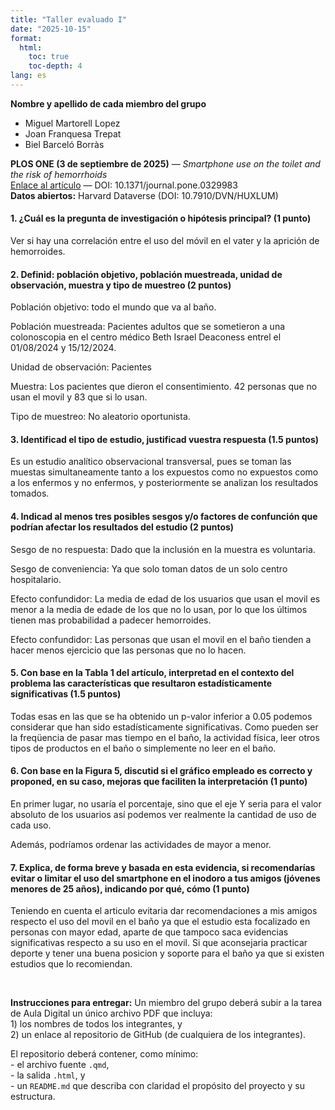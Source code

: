 ```yaml
---
title: "Taller evaluado I"
date: "2025-10-15"
format:
  html:
    toc: true
    toc-depth: 4
lang: es
---
```


**Nombre y apellido de cada miembro del grupo**

-   Miguel Martorell Lopez
-   Joan Franquesa Trepat
-   Biel Barceló Borràs

::: {.callout-important title="Artículo a revisar"}
**PLOS ONE (3 de septiembre de 2025)** — *Smartphone use on the toilet and the risk of hemorrhoids*\
[Enlace al artículo](https://journals.plos.org/plosone/article?id=10.1371/journal.pone.0329983) — DOI: 10.1371/journal.pone.0329983\
**Datos abiertos:** Harvard Dataverse (DOI: 10.7910/DVN/HUXLUM)
:::

<!-- Citas de contexto: artículo, fecha de publicación y dataset abierto. -->

#### 1. ¿Cuál es la pregunta de investigación o hipótesis principal? (1 punto)

Ver si hay una correlación entre el uso del móvil en el vater y la aprición de hemorroides.

#### 2. Definid: población objetivo, población muestreada, unidad de observación, muestra y tipo de muestreo (2 puntos)

Población objetivo: todo el mundo que va al baño.

Población muestreada: Pacientes adultos que se sometieron a una colonoscopia en el centro médico Beth Israel Deaconess entrel el 01/08/2024 y 15/12/2024.

Unidad de observación: Pacientes

Muestra: Los pacientes que dieron el consentimiento. 42 personas que no usan el movil y 83 que si lo usan.

Tipo de muestreo: No aleatorio oportunista.

#### 3. Identificad el tipo de estudio, justificad vuestra respuesta (1.5 puntos)

Es un estudio analítico observacional transversal, pues se toman las muestas simultaneamente tanto a los expuestos como no expuestos como a los enfermos y no enfermos, y posteriormente se analizan los resultados tomados.

#### 4. Indicad al menos tres posibles sesgos y/o factores de confunción que podrían afectar los resultados del estudio (2 puntos)

Sesgo de no respuesta: Dado que la inclusión en la muestra es voluntaria.

Sesgo de conveniencia: Ya que solo toman datos de un solo centro hospitalario.

Efecto confundidor: La media de edad de los usuarios que usan el movil es menor a la media de edade de los que no lo usan, por lo que los últimos tienen mas probabilidad a padecer hemorroides.

Efecto confundidor: Las personas que usan el movil en el baño tienden a hacer menos ejercicio que las personas que no lo hacen.

#### 5. Con base en la Tabla 1 del artículo, interpretad en el contexto del problema las características que resultaron estadísticamente significativas (1.5 puntos)

Todas esas en las que se ha obtenido un p-valor inferior a 0.05 podemos considerar que han sido estadísticamente significativas. Como pueden ser la freqüencia de pasar mas tiempo en el baño, la actividad física, leer otros tipos de productos en el baño o simplemente no leer en el baño.

#### 6. Con base en la Figura 5, discutid si el gráfico empleado es correcto y proponed, en su caso, mejoras que faciliten la interpretación (1 punto)

En primer lugar, no usaría el porcentaje, sino que el eje Y seria para el valor absoluto de los usuarios así podemos ver realmente la cantidad de uso de cada uso.

Además, podríamos ordenar las actividades de mayor a menor.

#### 7. Explica, de forma breve y basada en esta evidencia, si recomendarías evitar o limitar el uso del smartphone en el inodoro a tus amigos (jóvenes menores de 25 años), indicando por qué, cómo (1 punto)

Teniendo en cuenta el articulo evitaria dar recomendaciones a mis amigos respecto el uso del movil en el baño ya que el estudio esta focalizado en personas con mayor edad, aparte de que tampoco saca evidencias significativas respecto a su uso en el movil. Si que aconsejaria practicar deporte y tener una buena posicion y soporte para el baño ya que si existen estudios que lo recomiendan.

<br>

**Instrucciones para entregar:** Un miembro del grupo deberá subir a la tarea de Aula Digital un único archivo PDF que incluya:\
1) los nombres de todos los integrantes, y\
2) un enlace al repositorio de GitHub (de cualquiera de los integrantes).

El repositorio deberá contener, como mínimo:\
- el archivo fuente `.qmd`,\
- la salida `.html`, y\
- un `README.md` que describa con claridad el propósito del proyecto y su estructura.
